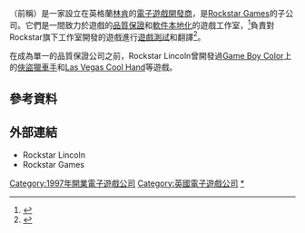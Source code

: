 {{NoteTA
| G1 =Games
}}
{{Infobox company
|logo= [[File:Rockstar_Lincoln_Logo.svg|200px]]
|name= Rockstar Lincoln
|type= Rockstar Games[[子公司|子公司]]
|parent= [[Rockstar_Games|Rockstar Games]]
|owner= [[Take-Two_Interactive|Take-Two Interactive]]（1997-至今）
|foundation= 1997年（Tarantula Studios）<br>2002年（Rockstar Lincoln）
|location= 英格蘭[[林肯郡|林肯郡]][[林肯_(林肯郡)|林肯]]
|industry= [[電子遊戲開發商|電子遊戲開發]]
|products= [[俠盜獵車手_(遊戲)|俠盜獵車手]]（[[Game_Boy_Color|GBC]]）
|homepage= {{URL|http://www.rockstarlincoln.com/}}
}}

{{lang|en|'''Rockstar Lincoln'''}}（前稱{{lang|en|'''Tarantula Studios'''}}）是一家設立在英格蘭[[林肯_(林肯郡)|林肯]]的[[電子遊戲開發商|電子遊戲開發商]]，是[[Rockstar_Games|Rockstar Games]]的子公司。它們是一間致力於遊戲的[[品質保證|品質保證]]和[[国际化与本地化|軟件本地化]]的遊戲工作室，<ref>{{cite web|url=http://www.rockstarlincoln.com/|title=Rockstar Lincoln: Official Site|author=Rockstar Lincoln|publisher=Rockstar Lincoln|accessdate=9 September 2007|archive-date=2014-01-10|archive-url=https://web.archive.org/web/20140110165441/http://rockstarlincoln.com/|dead-url=no}}</ref>負責對Rockstar旗下工作室開發的遊戲進行[[遊戲測試|遊戲測試]]和翻譯<ref>{{cite web|url=http://www.thisislincolnshire.co.uk/news/test-games-living/article-1151204-detail/article.html|title=Could you test games for a living?|author=This is Lincolnshire|publisher=Lincolnshire Echo|date=2009-07-09|accessdate=2011-04-15|language=en|deadurl=yes|archiveurl=https://web.archive.org/web/20090712134140/http://www.thisislincolnshire.co.uk/news/test-games-living/article-1151204-detail/article.html|archivedate=2009-07-12}}</ref>。

在成為單一的品質保證公司之前，Rockstar Lincoln曾開發過[[Game_Boy_Color|Game Boy Color]]上的[[俠盜獵車手_(遊戲)|俠盜獵車手]]和[[Las_Vegas_Cool_Hand|Las Vegas Cool Hand]]等遊戲。

== 參考資料 ==
{{reflist}}

== 外部連結 ==
*Rockstar Lincoln{{Official website|http://www.rockstarlincoln.com/}}{{en}}
*Rockstar Games{{Official website|http://www.rockstargames.com/}}{{en}}

{{Rockstar Games}}
{{Take-Two Interactive}}

[[Category:1997年開業電子遊戲公司|Category:1997年開業電子遊戲公司]]
[[Category:英國電子遊戲公司|Category:英國電子遊戲公司]]
[[Category:Rockstar_Games|*]]